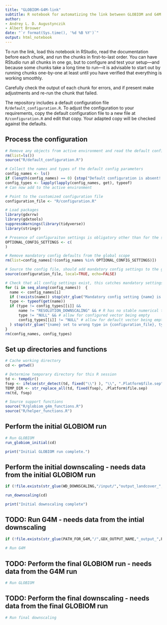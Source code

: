 ```yaml
---
title: "GLOBIOM-G4M-link"
subtitle: R notebook for automatizing the link between GLOBIOM and G4M.
author:
- Andrey L. D. Augustynczik
- Albert Brouwer 
date: "`r format(Sys.time(), '%d %B %Y')`"
output: html_notebook
---
```


To run the link, load this notebook in RStudio, read the documentation before each chunk, and run the chunks in first-to-last order. You can have RStudio run all chunks in one go, but to configure and test your setup---and because some chunks take a long time to run---it is advisable to start out by running chunks one-by-one at least until you have verified that everything is working smoothly.

Carefully check the output of each chunk for errors, and if present make adjustments and re-run the chunk that failed.

The repository includes a default configuration file `R/default_configuration.R`. To adjust the configuration to your requirements, copy the default configuration file to a new file at `R/configuration.R` and edit that copy. Your
adapted copy will be checked against the defaults.

## Process the configuration

```r
# Remove any objects from active environment and read the default configuration
rm(list=ls())
source("R/default_configuration.R")

# Collect the names and types of the default config parameters
config_names <- ls()
if (length(config_names) == 0) {stop("Default configuration is absent! Please restore the default configuration. It is required for configuration checking, also when providing a separate configuration file.")}
config_types <- lapply(lapply(config_names, get), typeof)
# Can now add to the active environment

# Point to the customized configuration file
configuration_file <- "R/configuration.R"

# Load packages
library(gdxrrw)
library(gdxtools)
suppressWarnings(library(tidyverse))
library(stringr)

# Presence of configuraiton settings is obligatory other than for the settings listed here
OPTIONAL_CONFIG_SETTINGS <- c(
)

# Remove mandatory config defaults from the global scope
rm(list=config_names[!(config_names %in% OPTIONAL_CONFIG_SETTINGS)])

# Source the config file, should add mandatory config settings to the global scope
source(configuration_file, local=TRUE, echo=FALSE)

# Check that all config settings exist, this catches mandatory settings missing in the config file
for (i in seq_along(config_names))  {
  name <- config_names[i]
  if (!exists(name)) stop(str_glue("Mandatory config setting {name} is not set in config file {args[1]}!"))
  type <- typeof(get(name))
  if (type != config_types[[i]] &&
      name != "RESOLUTION_DOWNSCALING" && # R has no stable numerical type
      type != "NULL" && # allow for configured vector being empty
      config_types[[i]] != "NULL" # allow for default vector being empty
  ) stop(str_glue("{name} set to wrong type in {configuration_file}, type should be {config_types[[i]]}"))
}
rm(config_names, config_types)
```

## Set up directories and functions

```r

# Cache working directory
cd <- getwd()

# Determine temporary directory for this R session
td <- tempdir()
fsep <- ifelse(str_detect(td, fixed("\\") ), "\\", ".Platform$file.sep") # Get the platform file separator: .Platform$file.sep is set to / on Windows
TEMP_DIR <- str_replace_all(td, fixed(fsep), .Platform$file.sep)
rm(td, fsep)

# Source support functions
source("R/globiom_g4m_functions.R")
source("R/helper_functions.R")
```

## Perform the initial GLOBIOM run

```r
# Run GLOBIOM
run_globiom_initial(cd)

print("Initial GLOBIOM run complete.")
```

## Perform the initial downscaling - needs data from the initial GLOBIOM run

```r
if (!file.exists(str_glue(WD_DOWNSCALING,"/input/","output_landcover_",PROJECT,"_",DATE_LABEL,".gdx"))) stop("File for downscaling not found! Please call the intial GLOBIOM run before downscaling")

run_downscaling(cd)

print("Initial downscaling complete")
```

## TODO: Run G4M - needs data from the intial downscaling

```r
if (!file.exists(str_glue(PATH_FOR_G4M,"/",GDX_OUTPUT_NAME,"_output_",PROJECT,"_",DATE_LABEL))) stop("File for G4M run not found! Please call the intial downscaling before the G4M run")
    
# Run G4M
```

## TODO: Perform the final GLOBIOM run - needs data from the G4M run

```r
# Run GLOBIOM
```

## TODO: Perform the final downscaling - needs data from the final GLOBIOM run


```r
# Run final downscaling
```
